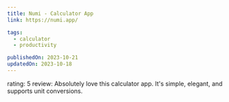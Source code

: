 ```yaml
---
title: Numi - Calculator App
link: https://numi.app/

tags:
  - calculator
  - productivity

publishedOn: 2023-10-21
updatedOn: 2023-10-18
---
```


<LinkPreview id={frontmatter.link} />

rating: 5
review: Absolutely love this calculator app. It's simple, elegant, and supports unit conversions.
